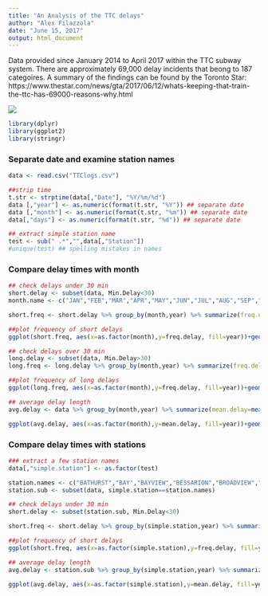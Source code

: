 ```yaml
---
title: "An Analysis of the TTC delays"
author: "Alex Filazzola"
date: "June 15, 2017"
output: html_document
---
```



Data provided since January 2014 to April 2017 within the TTC subway system. There are approximately 69,000 delay incidents that beong to 187 categoires. A summary of the findings can be found by the Toronto Star: https://www.thestar.com/news/gta/2017/06/12/whats-keeping-that-train-the-ttc-has-69000-reasons-why.html

![](TTCimage.jpg)
```r
library(dplyr)
library(ggplot2)
library(stringr)
```

### Separate date and examine station names
```r
data <- read.csv("TTClogs.csv")

##strip time
t.str <- strptime(data[,"Date"], "%Y/%m/%d")
data [,"year"] <- as.numeric(format(t.str, "%Y")) ## separate date
data [,"month"] <- as.numeric(format(t.str, "%m")) ## separate date
data[,"days"] <- as.numeric(format(t.str, "%d")) ## separate date

## extract simple station name
test <- sub(" .*","",data[,"Station"])
#unique(test) ## spelling mistakes in names

```

### Compare delay times with month
```r
## check delays under 30 min
short.delay <- subset(data, Min.Delay<30)
month.name <- c("JAN","FEB","MAR","APR","MAY","JUN","JUL","AUG","SEP","OCT","NOV","DEC")

short.freq <- short.delay %>% group_by(month,year) %>% summarize(freq.delay=length(Min.Delay))

##plot frequency of short delays
ggplot(short.freq, aes(x=as.factor(month),y=freq.delay, fill=year))+geom_col()+ theme_bw()+ scale_x_discrete(breaks=c(1:12),labels=month.name) + xlab("") +ylab("number of delays")

## check delays over 30 min
long.delay <- subset(data, Min.Delay>30)
long.freq <- long.delay %>% group_by(month,year) %>% summarize(freq.delay=length(Min.Delay))

##plot frequency of long delays
ggplot(long.freq, aes(x=as.factor(month),y=freq.delay, fill=year))+geom_col()+ theme_bw()+ scale_x_discrete(breaks=c(1:12),labels=month.name) + xlab("") +ylab("number of delays")

## average delay length
avg.delay <- data %>% group_by(month,year) %>% summarize(mean.delay=mean(Min.Delay))

ggplot(avg.delay, aes(x=as.factor(month),y=mean.delay, fill=year))+geom_col()+ theme_bw()+ scale_x_discrete(breaks=c(1:12),labels=month.name) + xlab("") +ylab("average time delayed")
```

### Compare delay times with stations
```r
### extract a few station names
data[,"simple.station"] <- as.factor(test)

station.names <- c("BATHURST","BAY","BAYVIEW","BESSARION","BROADVIEW","CHESTER","DUFFERIN","DOWNSVIEW","EGLINGTON","EGLINGTON WEST","KIPLING","ISLINGTON","KEELE","LESLIE","WILSON","QUEEN","SHERBOURNE","SPADINA","ST GEORGE","UNION","WILSON","YORKMILLS","YORKDALE")
station.sub <- subset(data, simple.station==station.names)

## check delays under 30 min
short.delay <- subset(station.sub, Min.Delay<30)

short.freq <- short.delay %>% group_by(simple.station,year) %>% summarize(freq.delay=length(Min.Delay))

##plot frequency of short delays
ggplot(short.freq, aes(x=as.factor(simple.station),y=freq.delay, fill=year))+geom_col()+ theme_bw() + xlab("") +ylab("number of delays")+ theme(axis.text.x = element_text(angle = 90, hjust = 1))

## average delay length
avg.delay <- station.sub %>% group_by(simple.station,year) %>% summarize(mean.delay=mean(Min.Delay))

ggplot(avg.delay, aes(x=as.factor(simple.station),y=mean.delay, fill=year))+geom_col()+ theme_bw() + xlab("") +ylab("average time delayed")+ theme(axis.text.x = element_text(angle = 90, hjust = 1))
```